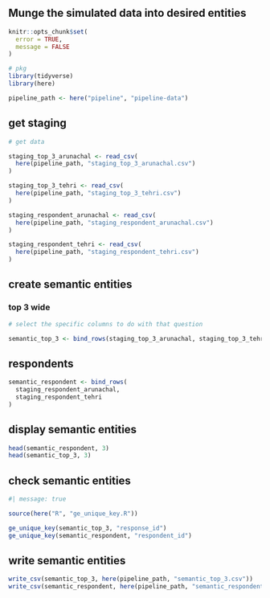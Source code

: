 
## Munge the simulated data into desired entities


```r
knitr::opts_chunk$set(
  error = TRUE,
  message = FALSE
)
```


```r
# pkg
library(tidyverse)
library(here)

pipeline_path <- here("pipeline", "pipeline-data")

```

## get staging

```r

# get data

staging_top_3_arunachal <- read_csv(
  here(pipeline_path, "staging_top_3_arunachal.csv")
)

staging_top_3_tehri <- read_csv(
  here(pipeline_path, "staging_top_3_tehri.csv")
)

staging_respondent_arunachal <- read_csv(
  here(pipeline_path, "staging_respondent_arunachal.csv")
)

staging_respondent_tehri <- read_csv(
  here(pipeline_path, "staging_respondent_tehri.csv")
)


```


## create semantic entities

### top 3 wide

```r

# select the specific columns to do with that question

semantic_top_3 <- bind_rows(staging_top_3_arunachal, staging_top_3_tehri)

```

## respondents

```r

semantic_respondent <- bind_rows(
  staging_respondent_arunachal,
  staging_respondent_tehri
)

```


## display semantic entities

```r
head(semantic_respondent, 3)
head(semantic_top_3, 3)

```

## check semantic entities

```r
#| message: true

source(here("R", "ge_unique_key.R"))

ge_unique_key(semantic_top_3, "response_id")
ge_unique_key(semantic_respondent, "respondent_id")

```

## write semantic entities

```r
write_csv(semantic_top_3, here(pipeline_path, "semantic_top_3.csv"))
write_csv(semantic_respondent, here(pipeline_path, "semantic_respondent.csv"))

```